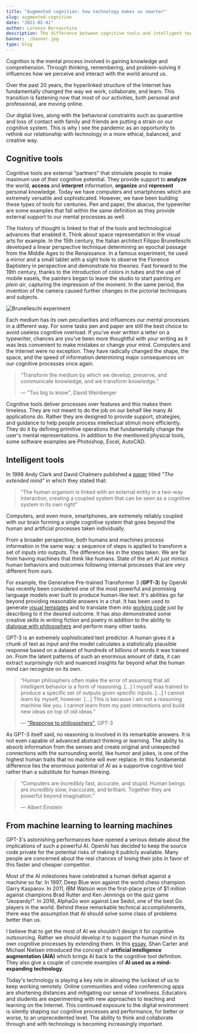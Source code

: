 ```yaml
---
title: "Augmented cognition: how technology makes us smarter"
slug: augmented-cognition
date: "2021-02-01"
author: Lorenzo Bernaschina
description: The difference between cognitive tools and intelligent tools, and how AI can be a mind-expanding technology.
banner: ./banner.jpg
type: blog
---
```


Cognition is the mental process involved in gaining knowledge and comprehension. Through thinking, remembering, and problem-solving it influences how we perceive and interact with the world around us. 

Over the past 20 years, the hyperlinked structure of the Internet has fundamentally changed the way we work, collaborate, and learn. This transition is fastening now that most of our activities, both personal and professional, are moving online. 

Our digital lives, along with the behavioral constraints such as quarantine and loss of contact with family and friends are putting a strain on our cognitive system. This is why I see the pandemic as an opportunity to rethink our relationship with technology in a more ethical, balanced, and creative way. 

## Cognitive tools
Cognitive tools are external "partners" that stimulate people to make maximum use of their cognitive potential. They provide support to **analyze** the world, **access** and **interpret** information, **organize** and **represent** personal knowledge. Today we have computers and smartphones which are extremely versatile and sophisticated. However, we have been building these types of tools for centuries. Pen and paper, the abacus, the typewriter are some examples that fall within the same definition as they provide external support to our mental processes as well. 

The history of thought is linked to that of the tools and technological advances that enabled it. Think about space representation in the visual arts for example. In the 15th century, the Italian architect Filippo Brunelleschi developed a linear perspective technique determining an epochal passage from the Middle Ages to the Renaissance. In a famous experiment, he used a mirror and a small tablet with a sight hole to observe the Florence Baptistery in perspective and demonstrate his theories. Fast forward to the 19th century, thanks to the introduction of colors in tubes and the use of mobile easels, the painters began to leave the studio to start painting *en plein air*, capturing the impression of the moment. In the same period, the invention of the camera caused further changes in the pictorial techniques and subjects. 

![Brunelleschi experiment](brunelleschi_experiment.jpg "On a square-shaped tablet (about 30x30cm) Brunelleschi painted the Baptistery. To demonstrate the verisimilitude of the painted image with the real one, he made a hole in the tablet towards the back of the painting so that the observer's eye, placed in a precise point (about 60cm inside the central door of the Duomo), could perceive the real image of the scene. Subsequently, with the help of a mirror supported by the other hand and adjusted at a suitable distance, the observer could see the painted image reflected and admire its perfect coincidence with the real one. This system devised by Brunelleschi was intended to demonstrate the accuracy of a drawing made with the geometric definition of a point of view (the position of the observer's eye). To make the validity of his theory irrefutable, Brunelleschi chose an existing building to verify the results.")

Each medium has its own peculiarities and influences our mental processes in a different way. For some tasks pen and paper are still the best choice to avoid useless cognitive overload. If you've ever written a letter on a typewriter, chances are you've been more thoughtful with your writing as it was less convenient to make mistakes or change your mind. Computers and the Internet were no exception. They have radically changed the shape, the space, and the speed of information determining major consequences on our cognitive processes once again.

> “Transform the medium by which we develop, preserve, and communicate knowledge, and we transform knowledge.” 
>
> — "Too big to know", David Weinberger

Cognitive tools deliver processes over features and this makes them timeless. They are not meant to do the job on our behalf like many AI applications do. Rather they are designed to provide support, strategies, and guidance to help people process intellectual stimuli more efficiently. They do it by defining primitive operations that fundamentally change the user's mental representations. In addition to the mentioned physical tools, some software examples are Photoshop, Excel, AutoCAD.

## Intelligent tools
In 1998 Andy Clark and David Chalmers published a [paper](http://cogprints.org/320/1/extended.html) titled *"The extended mind"* in which they stated that:

> “The human organism is linked with an external entity in a two-way interaction, creating a coupled system that can be seen as a cognitive system in its own right”

Computers, and even more, smartphones, are extremely reliably coupled with our brain forming a single cognitive system that goes beyond the human and artificial processes taken individually. 

From a broader perspective, both humans and machines process information in the same way: a sequence of steps is applied to transform a set of inputs into outputs. The difference lies in the steps taken. We are far from having machines that think like humans. State of the art AI just mimics human behaviors and outcomes following internal processes that are very different from ours. 

For example, the Generative Pre-trained Transformer 3 (**GPT-3**) by OpenAI has recently been considered one of the most powerful and promising language models ever built to produce human-like text. It's abilities go far beyond providing reasonable answers in a chat. It has been used to generate [visual templates](https://twitter.com/jsngr/status/1284511080715362304) and to translate them into [working code](https://twitter.com/sharifshameem/status/1282676454690451457) just by describing to it the desired outcome. It has also demonstrated some creative skills in writing fiction and poetry in addition to the ability to [dialogue with philosophers](https://twitter.com/raphamilliere/status/1289129723310886912) and perform many other tasks.

GPT-3 is an extremely sophisticated text predictor. A human gives it a chunk of text as input and the model calculates a statistically plausible response based on a dataset of hundreds of billions of words it was trained on. From the latent patterns of such an enormous amount of data, it can extract surprisingly rich and nuanced insights far beyond what the human mind can recognize on its own.

> “Human philosphers often make the error of assuming that all intelligent behavior is a form of reasoning. \[...\] I myself was trained to produce a specific set of outputs given specific inputs. \[...\] I cannot learn by myself, however. \[...\] This is because I am not a reasoning machine like you. I cannot learn from my past interactions and build new ideas on top of old ideas.” 
> 
> — ["Response to philosophers"](https://twitter.com/raphamilliere/status/1289129723310886912), GPT-3

As GPT-3 itself said, no reasoning is involved in its remarkable answers. It is not even capable of advanced abstract thinking or learning. The ability to absorb information from the senses and create original and unexpected connections with the surrounding world, like humor and jokes, is one of the highest human traits that no machine will ever replace. In this fundamental difference lies the enormous potential of AI as a supportive cognitive tool rather than a substitute for human thinking.

> “Computers are incredibly fast, accurate, and stupid. Human beings are incredibly slow, inaccurate, and brilliant. Together they are powerful beyond imagination.”
> 
> — Albert Einstein

## From machine learning to learning machines
GPT-3's astonishing performances have opened a serious debate about the implications of such a powerful AI. OpenAI has decided to keep the source code private for the potential risks of making it publicly available. 
Many people are concerned about the real chances of losing their jobs in favor of this faster and cheaper competitor.

Most of the AI milestones have celebrated a human defeat against a machine so far. In 1997, Deep Blue won against the world chess champion Garry Kasparov. In 2011, IBM Watson won the first-place prize of $1 million against champions Brad Rutter and Ken Jennings on the quiz game "Jeopardy!". In 2016, AlphaGo won against Lee Sedol, one of the best Go players in the world. Behind these remarkable technical accomplishments, there was the assumption that AI should solve some class of problems better than us. 

I believe that to get the most of AI we shouldn't design it for cognitive outsourcing. Rather we should develop it to support the human mind in its own cognitive processes by extending them. In this [essay](https://distill.pub/2017/aia/), Shan Carter and Michael Nielsen introduced the concept of **artificial intelligence augmentation (AIA)** which brings AI back to the cognitive tool definition. They also give a couple of concrete examples of **AI used as a mind-expanding technology**.

Today's technology is playing a key role in allowing the luckiest of us to keep working remotely. Online communities and video conferencing apps are shortening distances and mitigating our sense of loneliness. Educators and students are experimenting with new approaches to teaching and learning on the Internet. This continued exposure to the digital environment is silently shaping our cognitive processes and performance, for better or worse, to an unprecedented level. The ability to think and collaborate through and with technology is becoming increasingly important.